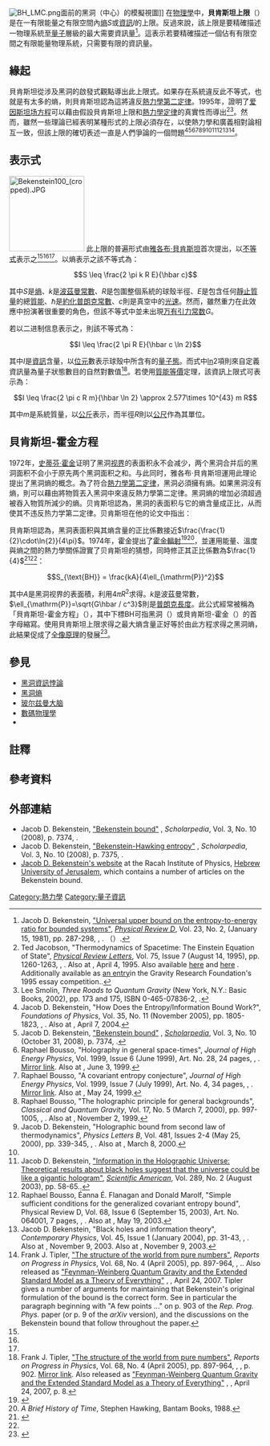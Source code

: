{{noteTA|G1=物理學|G2=IT}}
[[File:BH_LMC.png|thumb]]面前的黑洞（中心）的模擬視圖]]
在[[物理學|物理學]]中，'''貝肯斯坦上限'''（{{lang-en|Bekenstein bound}}）是在一有限能量之有限空間內[[熵|熵]]<math>S</math>或[[資訊|資訊]]<math>I</math>的上限。反過來說，該上限是要精確描述一物理系統至[[量子|量子]]層級的最大需要資訊量<ref name="Bekenstein1981-1">Jacob D. Bekenstein, [http://www.phys.huji.ac.il/~bekenste/PRD23-287-1981.pdf "Universal upper bound on the entropy-to-energy ratio for bounded systems"], ''[[物理評論|Physical Review D]]'', Vol. 23, No. 2, (January 15, 1981), pp. 287-298, {{doi|10.1103/PhysRevD.23.287}}, {{bibcode|1981PhRvD..23..287B}}. （）.</ref>。這表示若要精確描述一個佔有有限空間之有限能量物理系統，只需要有限的資訊量。

==緣起==
貝肯斯坦從涉及黑洞的啟發式觀點導出此上限式。如果存在系統違反此不等式，也就是有太多的熵，則貝肯斯坦認為這將違反[[熱力學第二定律|熱力學第二定律]]。1995年，{{le|泰德·雅各布森|Ted Jacobson}}證明了[[爱因斯坦场方程|爱因斯坦场方程]]{{efn|即[[廣義相對論|廣義相對論]]。}}可以藉由假設貝肯斯坦上限和[[熱力學定律|熱力學定律]]的真實性而導出<ref name="Jacobson1995">Ted Jacobson, "Thermodynamics of Spacetime: The Einstein Equation of State", ''[[Physical_Review_Letters|Physical Review Letters]]'', Vol. 75, Issue 7 (August 14, 1995), pp. 1260-1263, {{doi|10.1103/PhysRevLett.75.1260}}, {{bibcode|1995PhRvL..75.1260J}}. Also at {{arxiv|gr-qc/9504004}}, April 4, 1995. Also available [http://citeseerx.ist.psu.edu/viewdoc/summary?doi=10.1.1.54.6675 here] {{Wayback|url=http://citeseerx.ist.psu.edu/viewdoc/summary?doi=10.1.1.54.6675 |date=20121007175246 }} and [http://www.math.ohio-state.edu/~gerlach/jacobson/jacobson.ps here] {{Wayback|url=http://www.math.ohio-state.edu/~gerlach/jacobson/jacobson.ps |date=20100709083127 }}. Additionally available as [http://www.gravityresearchfoundation.org/pdf/awarded/1995/jacobson.pdf an entry]in the Gravity Research Foundation's 1995 essay competition..</ref><ref name="Smolin2002">Lee Smolin, ''Three Roads to Quantum Gravity'' (New York, N.Y.: Basic Books, 2002), pp. 173 and 175, ISBN 0-465-07836-2, {{LCCN|2007310371}}.</ref>。然而，雖然一些理論已經表明某種形式的上限必須存在，以使熱力學和廣義相對論相互一致，但該上限的確切表述一直是人們爭論的一個問題<ref name="Bekenstein2005">Jacob D. Bekenstein, "How Does the Entropy/Information Bound Work?", ''Foundations of Physics'', Vol. 35, No. 11 (November 2005), pp. 1805-1823, {{doi|10.1007/s10701-005-7350-7}}, {{bibcode|2005FoPh...35.1805B}}. Also at {{arxiv|quant-ph/0404042}}, April 7, 2004.</ref><ref name="Bekenstein2008">Jacob D. Bekenstein, [http://www.scholarpedia.org/wiki/index.php?title=Bekenstein_bound&oldid=50791 "Bekenstein bound"] {{Wayback|url=http://www.scholarpedia.org/wiki/index.php?title=Bekenstein_bound&oldid=50791 |date=20190824020533 }}, ''[[Scholarpedia|Scholarpedia]]'', Vol. 3, No. 10 (October 31, 2008), p. 7374, {{doi|10.4249/scholarpedia.7374}}.</ref><ref name="Bousso1999-6">Raphael Bousso, "Holography in general space-times", ''Journal of High Energy Physics'', Vol. 1999, Issue 6 (June 1999), Art. No. 28, 24 pages, {{doi|10.1088/1126-6708/1999/06/028}}, {{bibcode|1999JHEP...06..028B}}. [https://www.webcitation.org/5pyuEsv6m?url=http://iopscience.iop.org/1126-6708/1999/06/028/pdf/1126-6708_1999_06_028.pdf Mirror link]. Also at {{arxiv|hep-th/9906022}}, June 3, 1999.</ref><ref name="Bousso1999-7">Raphael Bousso, "A covariant entropy conjecture", ''Journal of High Energy Physics'', Vol. 1999, Issue 7 (July 1999), Art. No. 4, 34 pages, {{doi|10.1088/1126-6708/1999/07/004}}, {{bibcode|1999JHEP...07..004B}}. [https://www.webcitation.org/5pyuO4nVn?url=http://iopscience.iop.org/1126-6708/1999/07/004/pdf/1126-6708_1999_07_004.pdf Mirror link]. Also at {{arxiv|hep-th/9905177}}, May 24, 1999.</ref><ref name="Bousso2000">Raphael Bousso, "The holographic principle for general backgrounds", ''Classical and Quantum Gravity'', Vol. 17, No. 5 (March 7, 2000), pp. 997-1005, {{doi|10.1088/0264-9381/17/5/309}}, {{bibcode|2000CQGra..17..997B}}. Also at {{arxiv|hep-th/9911002}}, November 2, 1999.</ref><ref name="Bekenstein2000">Jacob D. Bekenstein, "Holographic bound from second law of thermodynamics", ''Physics Letters B'', Vol. 481, Issues 2-4 (May 25, 2000), pp. 339-345, {{doi|10.1016/S0370-2693(00)00450-0}}, {{bibcode|2000PhLB..481..339B}}. Also at {{arxiv|hep-th/0003058}}, March 8, 2000.</ref><ref name="Bousso 2002 825–874"/><ref name="Bekenstein2003">Jacob D. Bekenstein, [http://www.phys.huji.ac.il/~bekenste/Holographic_Univ.pdf "Information in the Holographic Universe: Theoretical results about black holes suggest that the universe could be like a gigantic hologram"], ''[[Scientific_American|Scientific American]]'', Vol. 289, No. 2 (August 2003), pp. 58-65..</ref><ref name="BoussoEtAl2003">Raphael Bousso, Éanna É. Flanagan and Donald Marolf, "Simple sufficient conditions for the generalized covariant entropy bound", Physical Review D, Vol. 68, Issue 6 (September 15, 2003), Art. No. 064001, 7 pages, {{doi|10.1103/PhysRevD.68.064001}}, {{bibcode|2003PhRvD..68f4001B}}. Also at {{arxiv|hep-th/0305149}}, May 19, 2003.</ref><ref name="Bekenstein2004">Jacob D. Bekenstein, "Black holes and information theory", ''Contemporary Physics'', Vol. 45, Issue 1 (January 2004), pp. 31-43, {{doi|10.1080/00107510310001632523}}, {{bibcode|2003ConPh..45...31B}}. Also at {{arxiv|quant-ph/0311049}}, November 9, 2003. Also at {{arxiv|quant-ph/0311049}}, November 9, 2003.</ref><ref name="Tipler2005">Frank J. Tipler, [http://math.tulane.edu/~tipler/theoryofeverything.pdf "The structure of the world from pure numbers"], ''Reports on Progress in Physics'', Vol. 68, No. 4 (April 2005), pp. 897-964, {{doi|10.1088/0034-4885/68/4/R04}}, {{bibcode|2005RPPh...68..897T}}.. Also released as [http://arxiv.org/abs/0704.3276 "Feynman-Weinberg Quantum Gravity and the Extended Standard Model as a Theory of Everything"] {{Wayback|url=http://arxiv.org/abs/0704.3276 |date=20210417102538 }}, {{arxiv|0704.3276}}, April 24, 2007. Tipler gives a number of arguments for maintaining that Bekenstein's original formulation of the bound is the correct form. See in particular the paragraph beginning with "A few points ..." on p. 903 of the ''Rep. Prog. Phys.'' paper (or p. 9 of the ''arXiv'' version), and the discussions on the Bekenstein bound that follow throughout the paper.</ref>。

==表示式==
[[File:Bekenstein100_(cropped).JPG|150px]]
此上限的普遍形式由[[雅各布·貝肯斯坦|雅各布·貝肯斯坦]]首次提出，以[[不等|不等式]]表示之<ref name="Bekenstein1981-1"/><ref name="Bekenstein2005"/><ref name="Bekenstein2008"/>。以熵表示之該不等式為：

:<math>S \leq \frac{2 \pi k R E}{\hbar c}</math>

其中<math>S</math>是[[熵|熵]]、<math>k</math>是[[波茲曼常數|波茲曼常數]]、<math>R</math>是包圍整個系統的球殼半徑、<math>E</math>是包含任何[[靜止質量|靜止質量]]的總[[質能等價|質能]]、<math>\hbar</math>是[[普朗克常數|約化普朗克常數]]、<math>c</math>則是真空中的[[光速|光速]]。然而，雖然重力在此效應中扮演著很重要的角色，但該不等式中並未出現[[万有引力常数|万有引力常数]]<math>G</math>。

若以二进制信息表示之，則該不等式為：

:<math>I \leq \frac{2 \pi R E}{\hbar c \ln 2}</math>

其中<math>I</math>是[[資訊|資訊]]含量，以[[位元|位元]]數表示球殼中所含有的[[量子態|量子態]]。而式中[[自然對數|ln]]2項則來自定義資訊量為量子狀態數目的自然對數值<ref name="Tipler2005b">Frank J. Tipler, [http://math.tulane.edu/~tipler/theoryofeverything.pdf "The structure of the world from pure numbers"], ''Reports on Progress in Physics'', Vol. 68, No. 4 (April 2005), pp. 897-964, {{doi|10.1088/0034-4885/68/4/R04}}, {{bibcode|2005RPPh...68..897T}}, p. 902. [http://www.webcitation.org/5nx3CxKm0 Mirror link]. Also released as [http://arxiv.org/abs/0704.3276 "Feynman-Weinberg Quantum Gravity and the Extended Standard Model as a Theory of Everything"] {{Wayback|url=http://arxiv.org/abs/0704.3276 |date=20210417102538 }}, {{arxiv|0704.3276}}, April 24, 2007, p. 8.</ref>。若使用[[質能等價|質能等價]]定理，該資訊上限式可表示為：

:<math>I \leq \frac{2 \pi c R m}{\hbar \ln 2} \approx 2.577\times 10^{43} m R</math>

其中<math>m</math>是系統質量，以[[公斤|公斤]]表示，而半徑<math>R</math>則以[[公尺|公尺]]作為其單位。

== 貝肯斯坦-霍金方程 ==
{{see also|黑洞热力学}}
1972年，[[史蒂芬·霍金|史蒂芬·霍金]]证明了黑洞[[视界|视界]]的表面积永不会减少，两个黑洞合并后的黑洞面积不会小于原先两个黑洞面积之和。与此同时，雅各布·貝肯斯坦運用此理论提出了黑洞熵的概念。為了符合[[熱力學第二定律|熱力學第二定律]]，黑洞必須擁有熵。如果黑洞沒有熵，則可以藉由將物質丟入黑洞中來違反熱力學第二定律。黑洞熵的增加必須超過被吞入物質所減少的熵。贝肯斯坦認為，黑洞的表面积与它的熵含量成正比，从而使其不违反热力学第二定律。贝肯斯坦在他的论文中指出：

{{cquote|黑洞物理学和热力学之间存在有很多相似之处，其中最显著的是黑洞表面积和熵的行为的相似性：这两个量都是不可逆地增加的<ref>{{cite journal|title=Black Holes and Entropy|url=http://journals.aps.org/prd/abstract/10.1103/PhysRevD.7.2333|journal=Phys. Rev. D|date=1973-04-15|volume=7|issue=8|pages=2333-2346|author=Jacob D. Bekenstein|authorlink=雅各布·貝肯斯坦|doi=10.1103/PhysRevD.7.2333|language=en}}</ref>。|雅各布·贝肯斯坦：《黑洞和熵》[http://prola.aps.org/abstract/PRD/v7/i8/p2333_1 Phys. Rev. D 7:2333-2346 (1973)]}}

貝肯斯坦認為，黑洞表面积與其熵含量的正比係數接近<math>\frac{\frac{1}{2}\cdot\ln{2}}{4\pi}</math>。1974年，霍金提出了[[霍金輻射|霍金輻射]]<ref>{{cite journal|author=Matson, John|title=Artificial event horizon emits laboratory analogue to theoretical black hole radiation|journal=Sci. Am|date=Oct 1, 2010|url=http://www.scientificamerican.com/article.cfm?id=hawking-radiation|language=en|access-date=2015-09-08|archive-date=2013-11-15|archive-url=https://web.archive.org/web/20131115191602/http://www.scientificamerican.com/article.cfm?id=hawking-radiation|dead-url=no}}</ref><ref>''A Brief History of Time'', Stephen Hawking, Bantam Books, 1988.</ref>，並運用能量、溫度與熵之間的熱力學關係證實了贝肯斯坦的猜想，同時修正其正比係數為<math> \frac{1}{4}</math><ref>{{cite journal|first=Parthasarathi|last=Majumdar|title=Black Hole Entropy and Quantum Gravity|arxiv=gr-qc/9807045|year=1999|bibcode = 1999InJPB..73..147M|volume=73|pages=14|language=en}}</ref><ref name="Bousso 2002 825–874"/>：

:<math>S_{\text{BH}} = \frac{kA}{4\ell_{\mathrm{P}}^2}</math>

其中<math>A</math>是黑洞视界的表面積，利用<math>4\pi R^2</math>求得。<math>k</math>是波茲曼常數，<math>\ell_{\mathrm{P}}=\sqrt{G\hbar / c^3}</math>則是[[普朗克長度|普朗克長度]]。此公式經常被稱為「貝肯斯坦-霍金方程」（{{lang|en|Bekenstein–Hawking formula}}），其中下標BH可指黑洞（{{lang|en|black hole}}）或貝肯斯坦-霍金（{{lang|en|Bekenstein-Hawking}}）的首字母縮寫。使用貝肯斯坦上限求得之最大熵含量正好等於由此方程求得之黑洞熵，此結果促成了[[全像原理|全像原理]]的發展<ref name="Bousso 2002 825–874">{{cite journal|last=Bousso|first=Raphael|year=2002|title=The Holographic Principle|journal=Reviews of Modern Physics|volume=74|issue=3|pages=825–874 |doi=10.1103/RevModPhys.74.825|arxiv=hep-th/0203101|bibcode=2002RvMP...74..825B|language=en}}</ref>。

==參見==
{{portal box|物理學|天文學}}
* [[黑洞資訊悖論|黑洞資訊悖論]]
* [[黑洞热力学#黑洞熵|黑洞熵]]
* [[玻尔兹曼大脑|玻尔兹曼大脑]]
* [[數碼物理學|數碼物理學]]
* {{le|計算上的極限|Limits to computation}}

==註釋==
{{notelist|iger=}}
==參考資料==
{{reflist|2}}

==外部連結==
* Jacob D. Bekenstein, [http://www.scholarpedia.org/article/Bekenstein_bound "Bekenstein bound"] , ''Scholarpedia'', Vol. 3, No. 10 (2008), p. 7374, {{doi|10.4249/scholarpedia.7374}}.
* Jacob D. Bekenstein, [http://www.scholarpedia.org/article/Bekenstein-Hawking_entropy "Bekenstein-Hawking entropy"] , ''Scholarpedia'', Vol. 3, No. 10 (2008), p. 7375, {{doi|10.4249/scholarpedia.7375}}.
* [http://www.phys.huji.ac.il/~bekenste/ Jacob D. Bekenstein's website]  at the Racah Institute of Physics, [[Hebrew_University_of_Jerusalem|Hebrew University of Jerusalem]], which contains a number of articles on the Bekenstein bound.

{{黑洞}}
{{Quantum gravity}}
{{DEFAULTSORT:Bekenstein Bound}}
[[Category:熱力學|Category:熱力學]]
[[Category:量子資訊|Category:量子資訊]]